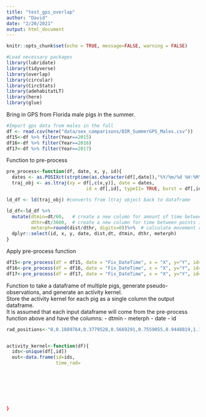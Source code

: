 ```yaml
---
title: "test_gps_overlap"
author: "David"
date: "2/20/2021"
output: html_document
---
```


```r
knitr::opts_chunk$set(echo = TRUE, message=FALSE, warning = FALSE)
```

```r
#Load necessary packages
library(lubridate)
library(tidyverse)
library(overlap)
library(circular)
library(CircStats)
library(adehabitatLT)
library(here)
library(glue)
```

Bring in GPS from Florida male pigs in the summer.
```r
#Import gps data from males in the fall
df <- read.csv(here("data/sex_comparisons/BIR_SummerGPS_Males.csv")) 
df15<-df %>% filter(Year==2015)
df16<-df %>% filter(Year==2016)
df17<-df %>% filter(Year==2017)
```

Function to pre-process
```r
pre_process<-function(df, date, x, y, id){
  dates <- as.POSIXct(strptime(as.character(df[,date]),"%Y/%m/%d %H:%M", tz="America/New_York"))
  traj_obj <- as.ltraj(xy = df[,c(x,y)], date = dates,
                             id = df[,id], typeII= TRUE, burst = df[,id])

ld_df <- ld(traj_obj) #converts from ltraj object back to dataframe

ld_df<-ld_df %>% 
  mutate(dtmin=dt/60,   # create a new column for amount of time between points in minutes
         dthr=dt/3600,  # create a new column for time between points in hours
         meterph=round(dist/dthr, digits=0))%>%  # calculate movement rate in meters per hour, rounds to nearest integer
  dplyr::select(id, x, y, date, dist,dt, dtmin, dthr, meterph) 
}
```

Apply pre-process function
```r
df15<-pre_process(df = df15, date = "Fix_DateTime", x = "X", y="Y", id="Indiv_ID")
df16<-pre_process(df = df16, date = "Fix_DateTime", x = "X", y="Y", id="Indiv_ID")
df17<-pre_process(df = df17, date = "Fix_DateTime", x = "X", y="Y", id="Indiv_ID")
```

Function to take a dataframe of multiple pigs, generate pseudo-observations, and generate an activity kernel.  
Store the activity kernel for each pig as a single column the output dataframe.  
It is assumed that each input dataframe will come from the pre-process function above and have the columns:
- dtmin
- meterph
- date
- id
```r
rad_positions<-"0,0.1889764,0.3779528,0.5669291,0.7559055,0.9448819,1.1338583,1.3228346,1.511811,1.7007874,1.8897638,2.0787402,2.2677165,2.4566929,2.6456693,2.8346457,3.023622,3.2125984,3.4015748,3.5905512,3.7795276,3.9685039,4.1574803,4.3464567,4.5354331,4.7244094,4.9133858,5.1023622,5.2913386,5.480315,5.6692913,5.8582677,6.0472441,6.2362205,6.4251969,6.6141732,6.8031496,6.992126,7.1811024,7.3700787,7.5590551,7.7480315,7.9370079,8.1259843,8.3149606,8.503937,8.6929134,8.8818898,9.0708661,9.2598425,9.4488189,9.6377953,9.8267717,10.015748,10.2047244,10.3937008,10.5826772,10.7716535,10.9606299,11.1496063,11.3385827,11.5275591,11.7165354,11.9055118,12.0944882,12.2834646,12.4724409,12.6614173,12.8503937,13.0393701,13.2283465,13.4173228,13.6062992,13.7952756,13.984252,14.1732283,14.3622047,14.5511811,14.7401575,14.9291339,15.1181102,15.3070866,15.496063,15.6850394,15.8740157,16.0629921,16.2519685,16.4409449,16.6299213,16.8188976,17.007874,17.1968504,17.3858268,17.5748031,17.7637795,17.9527559,18.1417323,18.3307087,18.519685,18.7086614,18.8976378,19.0866142,19.2755906,19.4645669,19.6535433,19.8425197,20.0314961,20.2204724,20.4094488,20.5984252,20.7874016,20.976378,21.1653543,21.3543307,21.5433071,21.7322835,21.9212598,22.1102362,22.2992126,22.488189,22.6771654,22.8661417,23.0551181,23.2440945,23.4330709,23.6220472,23.8110236,24"


activity_kernel<-function(df){
  ids<-unique(df[,id])
  out<-data.frame(id=ids, 
                  time_rad=
  
  
  
  
  
  
  
}








```








































